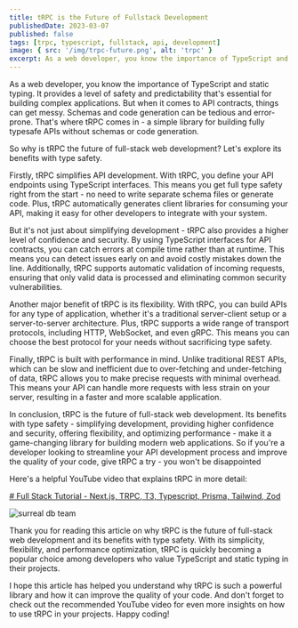 ```yaml
---
title: tRPC is the Future of Fullstack Development
publishedDate: 2023-03-07
published: false
tags: [trpc, typescript, fullstack, api, development]
image: { src: '/img/trpc-future.png', alt: 'trpc' }
excerpt: As a web developer, you know the importance of TypeScript and static typing. It provides a level of safety and predictability that's essential for building complex applications.
---
```



As a web developer, you know the importance of TypeScript and static typing. It provides a level of safety and predictability that's essential for building complex applications. But when it comes to API contracts, things can get messy. Schemas and code generation can be tedious and error-prone. That's where tRPC comes in - a simple library for building fully typesafe APIs without schemas or code generation.

So why is tRPC the future of full-stack web development? Let's explore its benefits with type safety.

<GIF
  src="https://giphy.com/embed/ppcPOCojxincokmTjp"
  width="270"
  height="270"
/>

Firstly, tRPC simplifies API development. With tRPC, you define your API endpoints using TypeScript interfaces. This means you get full type safety right from the start - no need to write separate schema files or generate code. Plus, tRPC automatically generates client libraries for consuming your API, making it easy for other developers to integrate with your system.

But it's not just about simplifying development - tRPC also provides a higher level of confidence and security. By using TypeScript interfaces for API contracts, you can catch errors at compile time rather than at runtime. This means you can detect issues early on and avoid costly mistakes down the line. Additionally, tRPC supports automatic validation of incoming requests, ensuring that only valid data is processed and eliminating common security vulnerabilities.

Another major benefit of tRPC is its flexibility. With tRPC, you can build APIs for any type of application, whether it's a traditional server-client setup or a server-to-server architecture. Plus, tRPC supports a wide range of transport protocols, including HTTP, WebSocket, and even gRPC. This means you can choose the best protocol for your needs without sacrificing type safety.

Finally, tRPC is built with performance in mind. Unlike traditional REST APIs, which can be slow and inefficient due to over-fetching and under-fetching of data, tRPC allows you to make precise requests with minimal overhead. This means your API can handle more requests with less strain on your server, resulting in a faster and more scalable application.

In conclusion, tRPC is the future of full-stack web development. Its benefits with type safety - simplifying development, providing higher confidence and security, offering flexibility, and optimizing performance - make it a game-changing library for building modern web applications. So if you're a developer looking to streamline your API development process and improve the quality of your code, give tRPC a try - you won't be disappointed

Here's a helpful YouTube video that explains tRPC in more detail:

[# Full Stack Tutorial - Next.js, TRPC, T3, Typescript, Prisma, Tailwind, Zod](https://www.youtube.com/watch?v=S3k82XXCrBo)

<Image alt="surreal db team" src="/img/trpc-thumbnail.png" aspect="3:2" />

Thank you for reading this article on why tRPC is the future of full-stack web development and its benefits with type safety. With its simplicity, flexibility, and performance optimization, tRPC is quickly becoming a popular choice among developers who value TypeScript and static typing in their projects.

I hope this article has helped you understand why tRPC is such a powerful library and how it can improve the quality of your code. And don't forget to check out the recommended YouTube video for even more insights on how to use tRPC in your projects. Happy coding!
